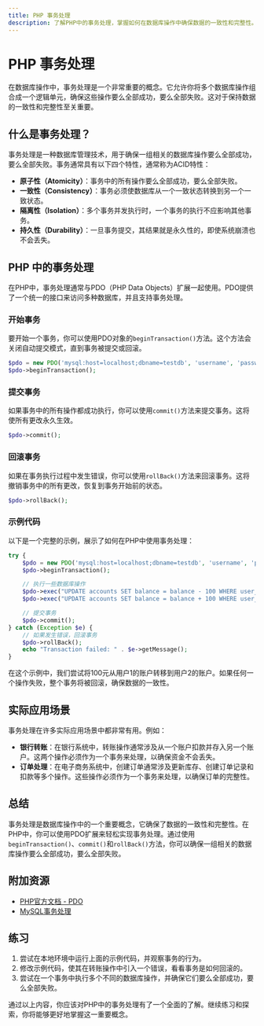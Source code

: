 ```yaml
---
title: PHP 事务处理
description: 了解PHP中的事务处理，掌握如何在数据库操作中确保数据的一致性和完整性。
---
```


# PHP 事务处理

在数据库操作中，事务处理是一个非常重要的概念。它允许你将多个数据库操作组合成一个逻辑单元，确保这些操作要么全部成功，要么全部失败。这对于保持数据的一致性和完整性至关重要。

## 什么是事务处理？

事务处理是一种数据库管理技术，用于确保一组相关的数据库操作要么全部成功，要么全部失败。事务通常具有以下四个特性，通常称为ACID特性：

- **原子性（Atomicity）**：事务中的所有操作要么全部成功，要么全部失败。
- **一致性（Consistency）**：事务必须使数据库从一个一致状态转换到另一个一致状态。
- **隔离性（Isolation）**：多个事务并发执行时，一个事务的执行不应影响其他事务。
- **持久性（Durability）**：一旦事务提交，其结果就是永久性的，即使系统崩溃也不会丢失。

## PHP 中的事务处理

在PHP中，事务处理通常与PDO（PHP Data Objects）扩展一起使用。PDO提供了一个统一的接口来访问多种数据库，并且支持事务处理。

### 开始事务

要开始一个事务，你可以使用PDO对象的`beginTransaction()`方法。这个方法会关闭自动提交模式，直到事务被提交或回滚。

```php
$pdo = new PDO('mysql:host=localhost;dbname=testdb', 'username', 'password');
$pdo->beginTransaction();
```

### 提交事务

如果事务中的所有操作都成功执行，你可以使用`commit()`方法来提交事务。这将使所有更改永久生效。

```php
$pdo->commit();
```

### 回滚事务

如果在事务执行过程中发生错误，你可以使用`rollBack()`方法来回滚事务。这将撤销事务中的所有更改，恢复到事务开始前的状态。

```php
$pdo->rollBack();
```

### 示例代码

以下是一个完整的示例，展示了如何在PHP中使用事务处理：

```php
try {
    $pdo = new PDO('mysql:host=localhost;dbname=testdb', 'username', 'password');
    $pdo->beginTransaction();

    // 执行一些数据库操作
    $pdo->exec("UPDATE accounts SET balance = balance - 100 WHERE user_id = 1");
    $pdo->exec("UPDATE accounts SET balance = balance + 100 WHERE user_id = 2");

    // 提交事务
    $pdo->commit();
} catch (Exception $e) {
    // 如果发生错误，回滚事务
    $pdo->rollBack();
    echo "Transaction failed: " . $e->getMessage();
}
```

在这个示例中，我们尝试将100元从用户1的账户转移到用户2的账户。如果任何一个操作失败，整个事务将被回滚，确保数据的一致性。

## 实际应用场景

事务处理在许多实际应用场景中都非常有用。例如：

- **银行转账**：在银行系统中，转账操作通常涉及从一个账户扣款并存入另一个账户。这两个操作必须作为一个事务来处理，以确保资金不会丢失。
- **订单处理**：在电子商务系统中，创建订单通常涉及更新库存、创建订单记录和扣款等多个操作。这些操作必须作为一个事务来处理，以确保订单的完整性。

## 总结

事务处理是数据库操作中的一个重要概念，它确保了数据的一致性和完整性。在PHP中，你可以使用PDO扩展来轻松实现事务处理。通过使用`beginTransaction()`、`commit()`和`rollBack()`方法，你可以确保一组相关的数据库操作要么全部成功，要么全部失败。

## 附加资源

- [PHP官方文档 - PDO](https://www.php.net/manual/en/book.pdo.php)
- [MySQL事务处理](https://dev.mysql.com/doc/refman/8.0/en/commit.html)

## 练习

1. 尝试在本地环境中运行上面的示例代码，并观察事务的行为。
2. 修改示例代码，使其在转账操作中引入一个错误，看看事务是如何回滚的。
3. 尝试在一个事务中执行多个不同的数据库操作，并确保它们要么全部成功，要么全部失败。

通过以上内容，你应该对PHP中的事务处理有了一个全面的了解。继续练习和探索，你将能够更好地掌握这一重要概念。
